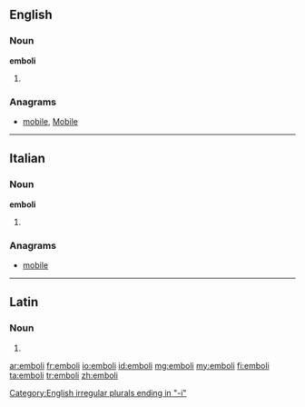 ==English==

===Noun===
'''emboli'''

# {{plural of|embolus}}

===Anagrams===
* [[mobile#English|mobile]], [[Mobile#English|Mobile]]

[[Category:English irregular plurals ending in "-i"]]

----

==Italian==

===Noun===
'''emboli''' {{m}}

# {{plural of|embolo|lang=it}}

===Anagrams===
* [[mobile#Italian|mobile]]

----

==Latin==

===Noun===
{{la-noun-form|embolī}}

# {{inflection of|embolum|embolum|gen|s|lang=la}}

[[ar:emboli]]
[[fr:emboli]]
[[io:emboli]]
[[id:emboli]]
[[mg:emboli]]
[[my:emboli]]
[[fi:emboli]]
[[ta:emboli]]
[[tr:emboli]]
[[zh:emboli]]